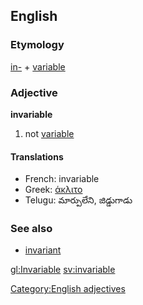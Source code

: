 ==English==
=== Etymology ===
[[in-]] + [[variable]]

=== Adjective ===
[[Category:English adjectives]]
'''invariable'''

# not [[variable]]

==== Translations ====
*French: invariable
*Greek: [[άκλιτο]]
*Telugu: మార్పులేని, జిడ్డుగాడు

===See also===
*[[invariant]]<!-- or is it a synonym? -->

[[gl:Invariable]]
[[sv:invariable]]